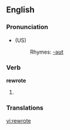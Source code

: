 ==English==

===Pronunciation===
* {{IPA|/ɻi'ɻoːt/}} (US)
*: Rhymes: [[Rhymes:English:-əʊt|-əʊt]]

===Verb===
'''rewrote'''

# {{past tense of| to [[rewrite]]}}

===Translations===
{{rfc-level|Translations at L3+ (AutoFormat would have corrected level of Translations)}}

[[vi:rewrote]]